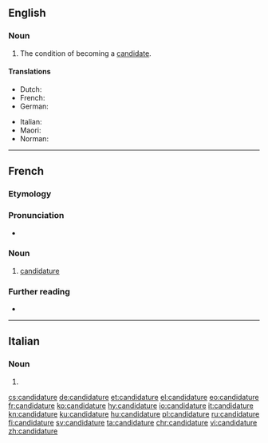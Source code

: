 ==English==

===Noun===
{{en-noun}}

# The condition of becoming a [[candidate]].

====Translations====
{{trans-top|the condition of becoming a candidate}}
* Dutch: {{t+|nl|kandidatuur|f}}
* French: {{t+|fr|candidature|f}}
* German: {{t+|de|Kandidatur|f}}
{{trans-mid}}
* Italian: {{t+|it|candidatura|f}}
* Maori: {{t|mi|kaiwhakaurutanga}}
* Norman: {{t|nrf|candidatuthe|f}} {{qualifier|Jersey}}
{{trans-bottom}}

----

==French==

===Etymology===
{{suffix|candidat|ure|lang=fr}}

===Pronunciation===
* {{IPA|/kɑ̃.di.da.tyʁ/|lang=fr}}

===Noun===
{{fr-noun|f}}

# [[candidature#English|candidature]]

===Further reading===
* {{R:TLFi}}

----

==Italian==

===Noun===
{{head|it|noun plural form|g=f-p}}

# {{inflection of|candidatura||p|lang=it}}

[[cs:candidature]]
[[de:candidature]]
[[et:candidature]]
[[el:candidature]]
[[eo:candidature]]
[[fr:candidature]]
[[ko:candidature]]
[[hy:candidature]]
[[io:candidature]]
[[it:candidature]]
[[kn:candidature]]
[[ku:candidature]]
[[hu:candidature]]
[[pl:candidature]]
[[ru:candidature]]
[[fi:candidature]]
[[sv:candidature]]
[[ta:candidature]]
[[chr:candidature]]
[[vi:candidature]]
[[zh:candidature]]